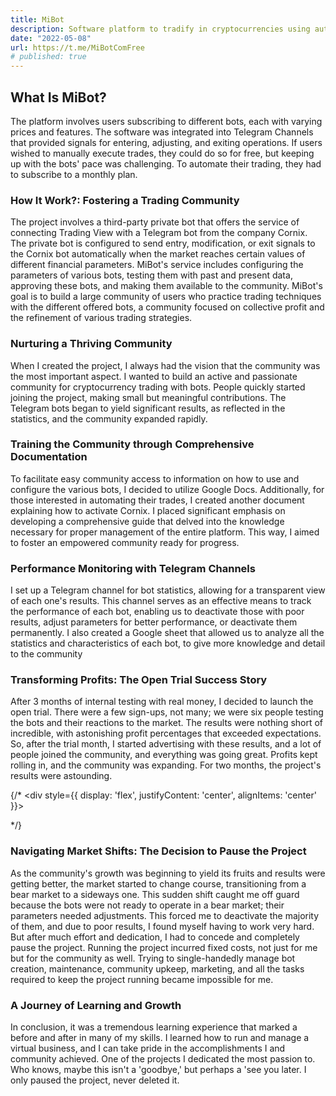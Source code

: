 ```yaml
---
title: MiBot
description: Software platform to tradify in cryptocurrencies using automated bots, it reached the amount of 50 members
date: "2022-05-08"
url: https://t.me/MiBotComFree
# published: true
---
```


## What Is MiBot?

The platform involves users subscribing to different bots, each with varying prices and features. The software was integrated into Telegram Channels that provided signals for entering, adjusting, and exiting operations. If users wished to manually execute trades, they could do so for free, but keeping up with the bots' pace was challenging. To automate their trading, they had to subscribe to a monthly plan.

### How It Work?: Fostering a Trading Community

The project involves a third-party private bot that offers the service of connecting Trading View with a Telegram bot from the company Cornix. The private bot is configured to send entry, modification, or exit signals to the Cornix bot automatically when the market reaches certain values of different financial parameters. MiBot's service includes configuring the parameters of various bots, testing them with past and present data, approving these bots, and making them available to the community. MiBot's goal is to build a large community of users who practice trading techniques with the different offered bots, a community focused on collective profit and the refinement of various trading strategies.

<div style={{ display: 'flex', justifyContent: 'center', alignItems: 'center' }}>
    <MiBotCommunity />
</div>

### Nurturing a Thriving Community

When I created the project, I always had the vision that the community was the most important aspect. I wanted to build an active and passionate community for cryptocurrency trading with bots. People quickly started joining the project, making small but meaningful contributions. The Telegram bots began to yield significant results, as reflected in the statistics, and the community expanded rapidly.

### Training the Community through Comprehensive Documentation

To facilitate easy community access to information on how to use and configure the various bots, I decided to utilize Google Docs. Additionally, for those interested in automating their trades, I created another document explaining how to activate Cornix. I placed significant emphasis on developing a comprehensive guide that delved into the knowledge necessary for proper management of the entire platform. This way, I aimed to foster an empowered community ready for progress.

<div style={{ display: 'flex', justifyContent: 'center', alignItems: 'center' }}>
    <MiBotDocumentation />
</div>

### Performance Monitoring with Telegram Channels

I set up a Telegram channel for bot statistics, allowing for a transparent view of each one's results. This channel serves as an effective means to track the performance of each bot, enabling us to deactivate those with poor results, adjust parameters for better performance, or deactivate them permanently. I also created a Google sheet that allowed us to analyze all the statistics and characteristics of each bot, to give more knowledge and detail to the community

<div style={{ display: 'flex', justifyContent: 'center', alignItems: 'center' }}>
    <MiBotStatistics />
</div>

### Transforming Profits: The Open Trial Success Story

After 3 months of internal testing with real money, I decided to launch the open trial. There were a few sign-ups, not many; we were six people testing the bots and their reactions to the market. The results were nothing short of incredible, with astonishing profit percentages that exceeded expectations. So, after the trial month, I started advertising with these results, and a lot of people joined the community, and everything was going great. Profits kept rolling in, and the community was expanding. For two months, the project's results were astounding.

{/* <div style={{ display: 'flex', justifyContent: 'center', alignItems: 'center' }}>
    <MiBotBTC />
</div> */}

### Navigating Market Shifts: The Decision to Pause the Project

As the community's growth was beginning to yield its fruits and results were getting better, the market started to change course, transitioning from a bear market to a sideways one. This sudden shift caught me off guard because the bots were not ready to operate in a bear market; their parameters needed adjustments. This forced me to deactivate the majority of them, and due to poor results, I found myself having to work very hard. But after much effort and dedication, I had to concede and completely pause the project. Running the project incurred fixed costs, not just for me but for the community as well. Trying to single-handedly manage bot creation, maintenance, community upkeep, marketing, and all the tasks required to keep the project running became impossible for me.

### A Journey of Learning and Growth

In conclusion, it was a tremendous learning experience that marked a before and after in many of my skills. I learned how to run and manage a virtual business, and I can take pride in the accomplishments I and community achieved. One of the projects I dedicated the most passion to. Who knows, maybe this isn't a 'goodbye,' but perhaps a 'see you later. I only paused the project, never deleted it.


